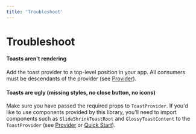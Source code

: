 ```yaml
---
title: 'Troubleshoot'
---
```


# Troubleshoot

#### Toasts aren't rendering

Add the toast provider to a top-level position in your app. All consumers must be descendants of the provider (see [Provider](/provider)).

#### Toasts are ugly (missing styles, no close button, no icons)

Make sure you have passed the required props to `ToastProvider`. If you'd like to use components provided by this library, you'll need to import components such as `SlideShrinkToastRoot` and `GlossyToastContent` to the `ToastProvider` (see [Provider](/provider) or [Quick Start](/quick-start)).
